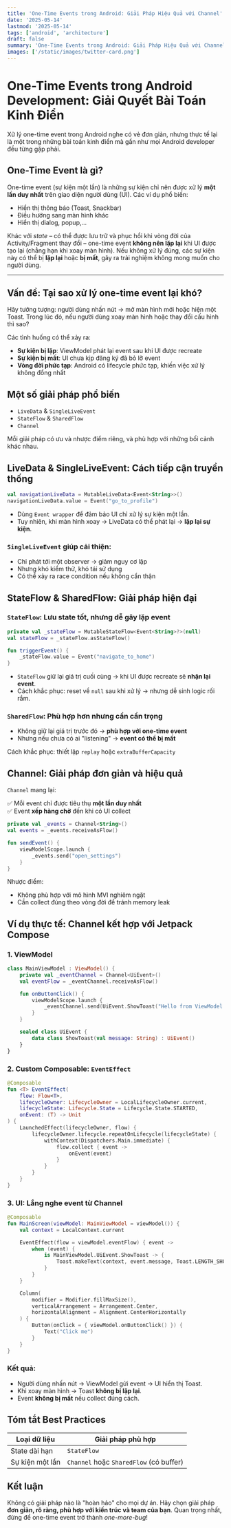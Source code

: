 ```yaml
---
title: 'One-Time Events trong Android: Giải Pháp Hiệu Quả với Channel'
date: '2025-05-14'
lastmod: '2025-05-14'
tags: ['android', 'architecture']
draft: false
summary: 'One-Time Events trong Android: Giải Pháp Hiệu Quả với Channel'
images: ['/static/images/twitter-card.png']
---
```


# One-Time Events trong Android Development: Giải Quyết Bài Toán Kinh Điển

Xử lý one-time event trong Android nghe có vẻ đơn giản, nhưng thực tế lại là một trong những bài toán kinh điển mà gần như mọi Android developer đều từng gặp phải.

## One-Time Event là gì?

One-time event (sự kiện một lần) là những sự kiện chỉ nên được xử lý **một lần duy nhất** trên giao diện người dùng (UI). Các ví dụ phổ biến:

- Hiển thị thông báo (Toast, Snackbar)
- Điều hướng sang màn hình khác
- Hiển thị dialog, popup,...

Khác với *state* – có thể được lưu trữ và phục hồi khi vòng đời của Activity/Fragment thay đổi – one-time event **không nên lặp lại** khi UI được tạo lại (chẳng hạn khi xoay màn hình). Nếu không xử lý đúng, các sự kiện này có thể bị **lặp lại** hoặc **bị mất**, gây ra trải nghiệm không mong muốn cho người dùng.

---

## Vấn đề: Tại sao xử lý one-time event lại khó?

Hãy tưởng tượng: người dùng nhấn nút → mở màn hình mới hoặc hiện một Toast. Trong lúc đó, nếu người dùng xoay màn hình hoặc thay đổi cấu hình thì sao?

Các tình huống có thể xảy ra:

- **Sự kiện bị lặp**: ViewModel phát lại event sau khi UI được recreate
- **Sự kiện bị mất**: UI chưa kịp đăng ký đã bỏ lỡ event
- **Vòng đời phức tạp**: Android có lifecycle phức tạp, khiến việc xử lý không đồng nhất

## Một số giải pháp phổ biến

- `LiveData` & `SingleLiveEvent`
- `StateFlow` & `SharedFlow`
- `Channel`

Mỗi giải pháp có ưu và nhược điểm riêng, và phù hợp với những bối cảnh khác nhau.

## LiveData & SingleLiveEvent: Cách tiếp cận truyền thống

```kotlin
val navigationLiveData = MutableLiveData<Event<String>>()  
navigationLiveData.value = Event("go_to_profile")
```

- Dùng `Event wrapper` để đảm bảo UI chỉ xử lý sự kiện một lần.
- Tuy nhiên, khi màn hình xoay → LiveData có thể phát lại → **lặp lại sự kiện**.

### `SingleLiveEvent` giúp cải thiện:

- Chỉ phát tới một observer → giảm nguy cơ lặp
- Nhưng khó kiểm thử, khó tái sử dụng
- Có thể xảy ra race condition nếu không cẩn thận

## StateFlow & SharedFlow: Giải pháp hiện đại

### `StateFlow`: Lưu state tốt, nhưng dễ gây lặp event

```kotlin
private val _stateFlow = MutableStateFlow<Event<String>?>(null)  
val stateFlow = _stateFlow.asStateFlow()  

fun triggerEvent() {  
    _stateFlow.value = Event("navigate_to_home")  
}
```

- `StateFlow` giữ lại giá trị cuối cùng → khi UI được recreate sẽ **nhận lại event**.
- Cách khắc phục: reset về `null` sau khi xử lý → nhưng dễ sinh logic rối rắm.

### `SharedFlow`: Phù hợp hơn nhưng cần cẩn trọng

- Không giữ lại giá trị trước đó → **phù hợp với one-time event**
- Nhưng nếu chưa có ai "listening" → **event có thể bị mất**

Cách khắc phục: thiết lập `replay` hoặc `extraBufferCapacity`

## Channel: Giải pháp đơn giản và hiệu quả

`Channel` mang lại:

✅ Mỗi event chỉ được tiêu thụ **một lần duy nhất**  
✅ Event **xếp hàng chờ** đến khi có UI collect

```kotlin
private val _events = Channel<String>()  
val events = _events.receiveAsFlow()  

fun sendEvent() {  
    viewModelScope.launch {  
        _events.send("open_settings")  
    }  
}
```

Nhược điểm:

- Không phù hợp với mô hình MVI nghiêm ngặt
- Cần collect đúng theo vòng đời để tránh memory leak

## Ví dụ thực tế: Channel kết hợp với Jetpack Compose

### 1. ViewModel

```kotlin
class MainViewModel : ViewModel() {  
    private val _eventChannel = Channel<UiEvent>()  
    val eventFlow = _eventChannel.receiveAsFlow()  

    fun onButtonClick() {  
        viewModelScope.launch {  
            _eventChannel.send(UiEvent.ShowToast("Hello from ViewModel!"))  
        }  
    }  

    sealed class UiEvent {  
        data class ShowToast(val message: String) : UiEvent()  
    }  
}
```

### 2. Custom Composable: `EventEffect`

```kotlin
@Composable  
fun <T> EventEffect(  
    flow: Flow<T>,  
    lifecycleOwner: LifecycleOwner = LocalLifecycleOwner.current,  
    lifecycleState: Lifecycle.State = Lifecycle.State.STARTED,  
    onEvent: (T) -> Unit  
) {  
    LaunchedEffect(lifecycleOwner, flow) {  
        lifecycleOwner.lifecycle.repeatOnLifecycle(lifecycleState) {  
            withContext(Dispatchers.Main.immediate) {  
                flow.collect { event ->  
                    onEvent(event)  
                }  
            }  
        }  
    }  
}
```

### 3. UI: Lắng nghe event từ Channel

```kotlin
@Composable  
fun MainScreen(viewModel: MainViewModel = viewModel()) {  
    val context = LocalContext.current  

    EventEffect(flow = viewModel.eventFlow) { event ->  
        when (event) {  
            is MainViewModel.UiEvent.ShowToast -> {  
                Toast.makeText(context, event.message, Toast.LENGTH_SHORT).show()  
            }  
        }  
    }  

    Column(  
        modifier = Modifier.fillMaxSize(),  
        verticalArrangement = Arrangement.Center,  
        horizontalAlignment = Alignment.CenterHorizontally  
    ) {  
        Button(onClick = { viewModel.onButtonClick() }) {  
            Text("Click me")  
        }  
    }  
}
```

### Kết quả:

- Người dùng nhấn nút → ViewModel gửi event → UI hiển thị Toast.
- Khi xoay màn hình → Toast **không bị lặp lại**.
- Event **không bị mất** nếu collect đúng cách.

## Tóm tắt Best Practices

| Loại dữ liệu     | Giải pháp phù hợp        |
|------------------|---------------------------|
| State dài hạn     | `StateFlow`               |
| Sự kiện một lần   | `Channel` hoặc `SharedFlow` (có buffer) |

## Kết luận

Không có giải pháp nào là "hoàn hảo" cho mọi dự án. Hãy chọn giải pháp **đơn giản, rõ ràng, phù hợp với kiến trúc và team của bạn**. Quan trọng nhất, đừng để one-time event trở thành *one-more-bug*!